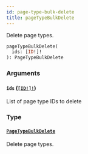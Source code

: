 ```yaml
---
id: page-type-bulk-delete
title: pageTypeBulkDelete
---
```


Delete page types.

```graphql
pageTypeBulkDelete(
  ids: [ID!]!
): PageTypeBulkDelete

```

### Arguments

#### `ids` ([`[ID!]!`](/docs/developer/api-reference/scalars/id))

List of page type IDs to delete

### Type

#### [`PageTypeBulkDelete`](/docs/developer/api-reference/objects/page-type-bulk-delete)

Delete page types.

